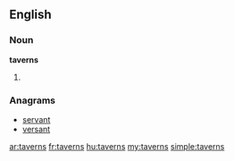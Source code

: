 ==English==

===Noun===
'''taverns'''

# {{plural of|tavern}}

===Anagrams===
* [[servant#English|servant]]
* [[versant#English|versant]]

[[ar:taverns]]
[[fr:taverns]]
[[hu:taverns]]
[[my:taverns]]
[[simple:taverns]]